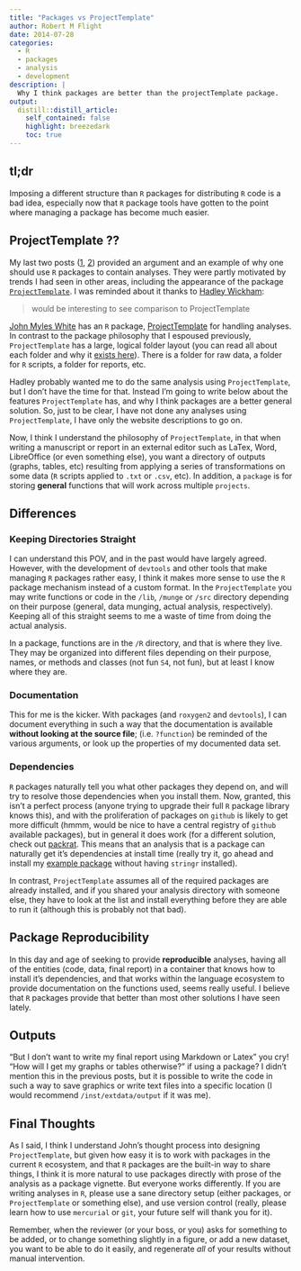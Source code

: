 ```yaml
---
title: "Packages vs ProjectTemplate"
author: Robert M Flight
date: 2014-07-28
categories:
  - R
  - packages
  - analysis
  - development
description: |
  Why I think packages are better than the projectTemplate package.
output:
  distill::distill_article:
    self_contained: false
    highlight: breezedark
    toc: true
---
```


## tl;dr

Imposing a different structure than `R` packages for distributing `R` code is a bad idea, especially now that `R` package tools have gotten to the point where managing a package has become much easier.

## ProjectTemplate ??

My last two posts ([1](/posts/2014-07-28-analyses-as-packages), [2](/posts/2014-07-28-creating-an-analysis-as-a-package-and-vignette)) provided an argument and an example of why one should use `R` packages to contain analyses. They were partly motivated by trends I had seen in other areas, including the appearance of the package [`ProjectTemplate`](http://projecttemplate.net/index.html). I was reminded about it thanks to [Hadley Wickham](https://twitter.com/hadleywickham/statuses/493775065033371648):

> would be interesting to see comparison to ProjectTemplate

[John Myles White](http://www.johnmyleswhite.com/) has an `R` package, [ProjectTemplate](http://projecttemplate.net/) for handling analyses. In contrast to the package philosophy that I espoused previously, `ProjectTemplate` has a large, logical folder layout (you can read all about each folder and why it [exists here](http://projecttemplate.net/architecture.html)). There is a folder for raw data, a folder for `R` scripts, a folder for reports, etc.

Hadley probably wanted me to do the same analysis using `ProjectTemplate`, but I don't have the time for that. Instead I'm going to write below about the features `ProjectTemplate` has, and why I think packages are a better general solution. So, just to be clear, I have not done any analyses using `ProjectTemplate`, I have only the website descriptions to go on.

Now, I think I understand the philosophy of `ProjectTemplate`, in that when writing a manuscript or report in an external editor such as LaTex, Word, LibreOffice (or even something else), you want a directory of outputs (graphs, tables, etc) resulting from applying a series of transformations on some data (`R` scripts applied to `.txt` or `.csv`, etc). In addition, a `package` is for storing **general** functions that will work across multiple `projects`.

## Differences

### Keeping Directories Straight

I can understand this POV, and in the past would have largely agreed. However, with the development of `devtools` and other tools that make managing `R` packages rather easy, I think it makes more sense to use the `R` package mechanism instead of a custom format. In the `ProjectTemplate` you may write functions or code in the `/lib`, `/munge` or `/src` directory depending on their purpose (general, data munging, actual analysis, respectively). Keeping all of this straight seems to me a waste of time from doing the actual analysis.

In a package, functions are in the `/R` directory, and that is where they live. They may be organized into different files depending on their purpose, names, or methods and classes (not fun `S4`, not fun), but at least I know where they are. 

### Documentation

This for me is the kicker. With packages (and `roxygen2` and `devtools`), I can document everything in such a way that the documentation is available **without looking at the source file**; (i.e. `?function`) be reminded of the various arguments, or look up the properties of my documented data set. 

### Dependencies

`R` packages naturally tell you what other packages they depend on, and will try to resolve those dependencies when you install them. Now, granted, this isn't a perfect process (anyone trying to upgrade their full `R` package library knows this), and with the proliferation of packages on `github` is likely to get more difficult (hmmm, would be nice to have a central registry of `github` available packages), but in general it does work (for a different solution, check out [packrat](http://rstudio.github.io/packrat/). This means that an analysis that is a package can naturally get it's dependencies at install time (really try it, go ahead and install my [example package](https://github.com/rmflight/ismbTweetAnalysis) without having `stringr` installed).

In contrast, `ProjectTemplate` assumes all of the required packages are already installed, and if you shared your analysis directory with someone else, they have to look at the list and install everything before they are able to run it (although this is probably not  that bad).

## Package Reproducibility

In this day and age of seeking to provide **reproducible** analyses, having all of the entities (code, data, final report) in a container that knows how to install it's dependencies, and that works within the language ecosystem to provide documentation on the functions used, seems really useful. I believe that `R` packages provide that better than most other solutions I have seen lately.

## Outputs

"But I don't want to write my final report using Markdown or Latex" you cry! "How will I get my graphs or tables otherwise?" if using a package? I didn't mention this in the previous posts, but it is possible to write the code in such a way to save graphics or write text files into a specific location (I would recommend `/inst/extdata/output` if it was me).

## Final Thoughts

As I said, I think I understand John's thought process into designing `ProjectTemplate`, but given how easy it is to work with packages in the current `R` ecosystem, and that `R` packages are the built-in way to share things, I think it is more natural to use packages directly with prose of the analysis as a package vignette. But everyone works differently. If you are writing analyses in `R`, please use a sane directory setup (either packages, or `ProjectTemplate` or something else), and use version control (really, please learn how to use `mercurial` or `git`, your future self will thank you for it).

Remember, when the reviewer (or your boss, or you) asks for something to be added, or to change something slightly in a figure, or add a new dataset, you want to be able to do it easily, and regenerate *all* of your results without manual intervention.
